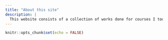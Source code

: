 ```yaml
---
title: "About this site"
description: |
  This website consists of a collection of works done for courses I took during my MITB (Anlystics) Journey. I hope you enjoy reading them! 
---
```


```r
knitr::opts_chunk$set(echo = FALSE)
```

